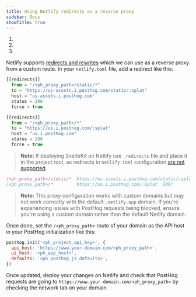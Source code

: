 ```yaml
---
title: Using Netlify redirects as a reverse proxy
sidebar: Docs
showTitle: true
---
```



<CalloutBox icon="IconWarning" title="Warning" type="fyi">

  1. <ProxyWarning />
  2. <RegionWarning />
  3. <ProxyPathNamesWarning />

</CalloutBox>

Netlify supports [redirects and rewrites](https://docs.netlify.com/routing/redirects/#syntax-for-the-redirects-file) which we can use as a reverse proxy from a custom route. In your `netlify.toml` file, add a redirect like this:

```js
[[redirects]]
  from = "/<ph_proxy_path>/static/*"
  to = "https://us-assets.i.posthog.com/static/:splat"
  host = "us-assets.i.posthog.com"
  status = 200
  force = true

[[redirects]]
  from = "/<ph_proxy_path>/*"
  to = "https://us.i.posthog.com/:splat"
  host = "us.i.posthog.com"
  status = 200
  force = true
```

> **Note:** If deploying SvelteKit on Netlify use `_redirects` file and place it in the project root, as redirects in `netlify.toml` configuration [are not supported](https://docs.netlify.com/frameworks/sveltekit/#limitations).

```js
/<ph_proxy_path>/static/*  https://us-assets.i.posthog.com/static/:splat  200!
/<ph_proxy_path>/*         https://us.i.posthog.com/:splat  200!
```

> **Note:** This proxy configuration works with custom domains but may not work correctly with the default `.netlify.app` domain. If you're experiencing issues with PostHog requests being blocked, ensure you're using a custom domain rather than the default Netlify domain.

Once done, set the `/<ph_proxy_path>` route of your domain as the API host in your PostHog initialization like this:

```js
posthog.init('<ph_project_api_key>', {
  api_host: 'https://www.your-domain.com/<ph_proxy_path>',
  ui_host: '<ph_app_host>',
  defaults: '<ph_posthog_js_defaults>',
})
```

Once updated, deploy your changes on Netlify and check that PostHog requests are going to `https://www.your-domain.com/<ph_proxy_path>` by checking the network tab on your domain.
